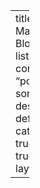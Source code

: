 ---
title: "David Mawdsley's Blog"
listing:
  contents: "posts"
  sort: "date desc"
  type: default
  categories: true
  feed: true
page-layout: full

---